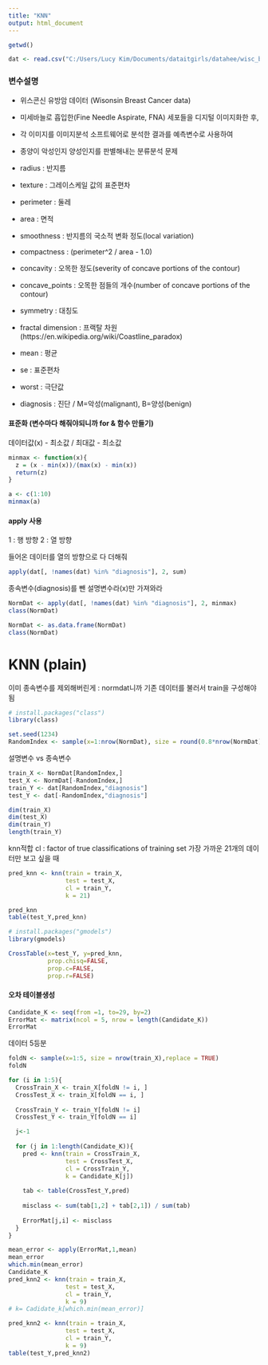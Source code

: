```yaml
---
title: "KNN"
output: html_document
---
```

```r
getwd()
```



```r
dat <- read.csv("C:/Users/Lucy Kim/Documents/dataitgirls/datahee/wisc_bc_data.csv",header = TRUE, row.names = 1)
```
### 변수설명
* 위스콘신 유방암 데이터 (Wisonsin Breast Cancer data)
* 미세바늘로 흡입한(Fine Needle Aspirate, FNA) 세포들을 디지털 이미지화한 후, 
* 각 이미지를 이미지분석 소프트웨어로 분석한 결과를 예측변수로 사용하여
* 종양이 악성인지 양성인지를 판별해내는 분류분석 문제


* radius : 반지름 
* texture : 그레이스케일 값의 표준편차 
* perimeter : 둘레
* area : 면적
* smoothness : 반지름의 국소적 변화 정도(local variation)
* compactness : (perimeter^2 / area - 1.0)
* concavity : 오목한 정도(severity of concave portions of the contour)
* concave_points : 오목한 점들의 개수(number of concave portions of the contour)
* symmetry : 대칭도
* fractal dimension : 프랙탈 차원 (https://en.wikipedia.org/wiki/Coastline_paradox)

* mean : 평균
* se : 표준편차
* worst : 극단값

* diagnosis : 진단 / M=악성(malignant), B=양성(benign)

#### 표준화 (변수마다 해줘야되니까 for & 함수 만들기)
데이터값(x) - 최소값 / 최대값 - 최소값
```r
minmax <- function(x){
  z = (x - min(x))/(max(x) - min(x))
  return(z)
}

a <- c(1:10)
minmax(a)
```

#### apply 사용
1 : 행 방향
2 : 열 방향

들어온 데이터를 열의 방향으로 다 더해줘
```r
apply(dat[, !names(dat) %in% "diagnosis"], 2, sum)
```

종속변수(diagnosis)를 뺀 설명변수라(x)만 가져와라
```r
NormDat <- apply(dat[, !names(dat) %in% "diagnosis"], 2, minmax)
class(NormDat)
```
```r
NormDat <- as.data.frame(NormDat)
class(NormDat)
```

# KNN (plain)
이미 종속변수를 제외해버린게 : normdat니까
기존 데이터를 불러서 train을 구성해야 됨
```r
# install.packages("class")
library(class)

set.seed(1234)
RandomIndex <- sample(x=1:nrow(NormDat), size = round(0.8*nrow(NormDat)),replace =FALSE)

```

설명변수 vs 종속변수
```r
train_X <- NormDat[RandomIndex,]
test_X <- NormDat[-RandomIndex,]
train_Y <- dat[RandomIndex,"diagnosis"]
test_Y <- dat[-RandomIndex,"diagnosis"]
```

```r
dim(train_X)
dim(test_X)
dim(train_Y)
length(train_Y)
```


knn적합
cl : factor of true classifications of training set
가장 가까운 21개의 데이터만 보고 싶을 때
```r
pred_knn <- knn(train = train_X,
                test = test_X,
                cl = train_Y,
                k = 21)
```

```r
pred_knn
table(test_Y,pred_knn)
```

```r
# install.packages("gmodels")
library(gmodels)

CrossTable(x=test_Y, y=pred_knn,
           prop.chisq=FALSE,
           prop.c=FALSE,
           prop.r=FALSE)
```

#### 오차 테이블생성
```r
Candidate_K <- seq(from =1, to=29, by=2)
ErrorMat <- matrix(ncol = 5, nrow = length(Candidate_K))
ErrorMat
```

데이터 5등분
```r
foldN <- sample(x=1:5, size = nrow(train_X),replace = TRUE)
foldN
```


```r
for (i in 1:5){
  CrossTrain_X <- train_X[foldN != i, ]
  CrossTest_X <- train_X[foldN == i, ]
  
  CrossTrain_Y <- train_Y[foldN != i]
  CrossTest_Y <- train_Y[foldN == i]

  j<-1
  
  for (j in 1:length(Candidate_K)){
    pred <- knn(train = CrossTrain_X,
                test = CrossTest_X,
                cl = CrossTrain_Y,
                k = Candidate_K[j])
    
    tab <- table(CrossTest_Y,pred)
    
    misclass <- sum(tab[1,2] + tab[2,1]) / sum(tab)
    
    ErrorMat[j,i] <- misclass
  }
}
```


```r
mean_error <- apply(ErrorMat,1,mean)
mean_error
which.min(mean_error)
Candidate_K
pred_knn2 <- knn(train = train_X,
                test = test_X,
                cl = train_Y,
                k = 9)
# k= Cadidate_k[which.min(mean_error)]
```

```r
pred_knn2 <- knn(train = train_X,
                test = test_X,
                cl = train_Y,
                k = 9)
table(test_Y,pred_knn2)
```














